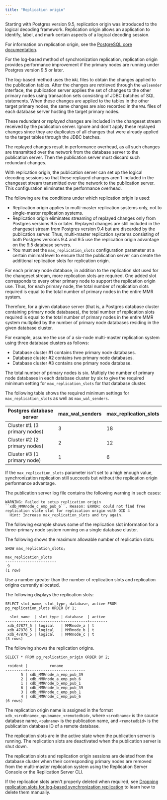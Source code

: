 ```yaml
---
title: "Replication origin"
---
```


<div id="replication_origin" class="registered_link"></div>

Starting with Postgres version 9.5, replication origin was introduced to the logical decoding framework. Replication origin allows an application to identify, label, and mark certain aspects of a logical decoding session.

For information on replication origin, see the [PostgreSQL core documentation](https://www.postgresql.org/docs/current/static/replication-origins.html).

For the log-based method of synchronization replication, replication origin provides performance improvement if the primary nodes are running under Postgres version 9.5 or later.

The log-based method uses the `WAL` files to obtain the changes applied to the publication tables. After the changes are retrieved through the `walsender` interface, the publication server applies the set of changes to the other primary nodes using transaction sets consisting of JDBC batches of SQL statements. When these changes are applied to the tables in the other target primary nodes, the same changes are also recorded in the `WAL` files of each database server hosting the target primary nodes.

These redundant or *replayed* changes are included in the changeset stream received by the publication server. Ignore and don't apply these replayed changes since they are duplicates of all changes that were already applied to the target tables through the JDBC batches.

The replayed changes result in performance overhead, as all such changes are transmitted over the network from the database server to the publication server. Then the publication server must discard such redundant changes.

With replication origin, the publication server can set up the logical decoding sessions so that these replayed changes aren't included in the changeset stream transmitted over the network to the publication server. This configuration eliminates the performance overhead.

The following are the conditions under which replication origin is used:

-   Replication origin applies to multi-master replication systems only, not to single-master replication systems.
-   Replication origin eliminates streaming of replayed changes only from Postgres versions 9.5 or later. Replayed changes are still included in the changeset stream from Postgres version 9.4 but are discarded by the publication server. Thus, multi-master replication systems consisting of both Postgres versions 9.4 and 9.5 use the replication origin advantage on the 9.5 database servers.
-   You must set the `max_replication_slots` configuration parameter at a certain minimal level to ensure that the publication server can create the additional replication slots for replication origin.

For each primary node database, in addition to the replication slot used for the changeset stream, more replication slots are required. One added slot corresponds to every other primary node to support the replication origin use. Thus, for each primary node, the total number of replication slots required is equal to the total number of primary nodes in the entire MMR system.

Therefore, for a given database server (that is, a Postgres database cluster containing primary node databases), the total number of replication slots required is equal to the total number of primary nodes in the entire MMR system multiplied by the number of primary node databases residing in the given database cluster.

For example, assume the use of a six-node multi-master replication system using three database clusters as follows:

-   Database cluster #1 contains three primary node databases.
-   Database cluster #2 contains two primary node databases.
-   Database cluster #3 contains one primary node database.

The total number of primary nodes is six. Multiply the number of primary node databases in each database cluster by six to give the required minimum setting for `max_replication_slots` for that database cluster.

The following table shows the required minimum settings for `max_replication_slots` as well as `max_wal_senders`.

| Postgres database server                               | max_wal_senders | max_replication_slots        |
| ---------------------------------------------------------- | ------------------- | -------------------------------- |
| Cluster #1 (3 primary nodes) | 3                   | 18 |
| Cluster #2 (2 primary nodes)| 2                   | 12 |
| Cluster #3 (1 primary node) | 1                   | 6 |


If the `max_replication_slots` parameter isn't set to a high enough value, synchronization replication still succeeds but without the replication origin performance advantage.

The publication server log file contains the following warning in such cases:

```text
WARNING: Failed to setup replication origin ``xdb_MMRnode_c_emp_pub_6``. Reason: ERROR: could not find free replication state slot for replication origin with OID 4
  Hint: Increase max_replication_slots and try again.
```

The following example shows some of the replication slot information for a three-primary node system running on a single database cluster.

The following shows the maximum allowable number of replication slots:

```text
SHOW max_replication_slots;

max_replication_slots
-----------------------
 9
(1 row)
```

Use a number greater than the number of replication slots and replication origins currently allocated.

The following displays the replication slots:

```text
SELECT slot_name, slot_type, database, active FROM pg_replication_slots ORDER BY 1;

  slot_name  | slot_type | database  | active
-------------+-----------+-----------+--------
 xdb_47877_5 | logical   | MMRnode_a | t
 xdb_47878_5 | logical   | MMRnode_b | t
 xdb_47879_5 | logical   | MMRnode_c | t
(3 rows)
```

The following shows the replication origins.

```text
SELECT * FROM pg_replication_origin ORDER BY 2;

 roident |          roname
---------+--------------------------
       5 | xdb_MMRnode_a_emp_pub_39
       2 | xdb_MMRnode_a_emp_pub_6
       1 | xdb_MMRnode_b_emp_pub_1
       6 | xdb_MMRnode_b_emp_pub_39
       3 | xdb_MMRnode_c_emp_pub_1
       4 | xdb_MMRnode_c_emp_pub_6
(6 rows)
```

The replication origin name is assigned in the format `xdb_<srcdbname>_<pubname>_<remotedbid>`, where `<srcdbname>` is the source database name, `<pubname>` is the publication name, and `<remotedbid>` is the publication database ID of a remote database.

The replication slots are in the active state when the publication server is running. The replication slots are deactivated when the publication server is shut down.

The replication slots and replication origin sessions are deleted from the database cluster when their corresponding primary nodes are removed from the multi-master replication system using the Replication Server Console or the Replication Server CLI.

If the replication slots aren't properly deleted when required, see [Dropping replication slots for log-based synchronization replication](../../../10_appendix/03_resolving_problems/04_troubleshooting_areas/#drop_replication_slots_for_log_based) to learn how to delete them manually.
